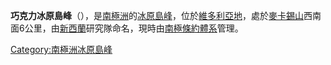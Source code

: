 {{Coord|72|36|S|166|3|E|source:GNIS|display=title}}

'''巧克力冰原島峰'''（{{lang-en|Chocolate Nunatak}}），是[[南極洲|南極洲]]的[[冰原島峰|冰原島峰]]，位於[[維多利亞地|維多利亞地]]，處於[[麥卡錫山|麥卡錫山]]西南面6公里，由[[新西蘭|新西蘭]]研究隊命名，現時由[[南極條約體系|南極條約體系]]管理。

{{Antarctica-geo-stub}}
[[Category:南極洲冰原島峰|Category:南極洲冰原島峰]]